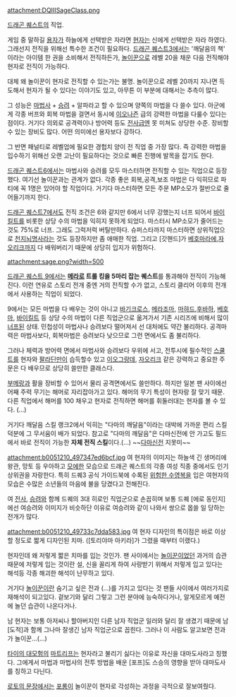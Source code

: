 attachment:DQIIISageClass.png

[[드래곤 퀘스트]]의 직업.

게임 중 말하길 [[용자]]가 하늘에게 선택받은 자라면 [[현자]]는 신에게 선택받은 자라 하였다. 그래선지 전직을 위해선 특수한 조건이 필요하다. [[드래곤 퀘스트3]]에서는 '깨달음의 책' 이라는 아이템 한 권을 소비해서 전직하든가, [[놀이꾼]]으로 레벨 20을 채운 다음 전직해야 현자로 전직이 가능하다.

대체 왜 놀이꾼이 현자로 전직할 수 있는가는 불명. 놀이꾼으로 레벨 20까지 지나면 득도해서 현자가 될 수 있다는 이야기도 있고, 아무튼 이 부분에 대해서는 추측이 많다. 

그 성능은 [[마법사]] + [[승려]] + 알파라고 할 수 있으며 양쪽의 마법을 다 쓸수 있다. 아군에게 각종 버프와 회복 마법을 걸면서 동시에 [[이오나즌]] 급의 강력한 마법을 다룰수 있다는 점이다. 거기다 의외로 공격력이나 방어력 등도 [[전사]]급엔 못 미쳐도 상당한 수준. 장비할 수 있는 장비도 많다. 어떤 의미에선 용자보다 강하다.

그 반면 패널티로 레벨업에 필요한 경헙치 양이 전 직업 중 가장 많다. 즉 강력한 마법을 입수하기 위해선 오랜 고난이 필요하다는 것으로 빠른 진행에 발목을 잡기도 한다.

[[드래곤 퀘스트6]]에서는 마법사와 승려를 모두 마스터하면 전직할 수 있는 직업으로 등장했다. 여기선 놀이꾼과는 관계가 없다. 각종 좋은 회복,공격,보조 마법은 다 익히므로 파티에 꼭 1명은 있어야 할 직업이다. 거기다 마스터하면 모든 주문 MP소모가 절반으로 줄어들기까지 한다.

[[드래곤 퀘스트7]]에서도 전직 조건은 6와 같지만 6에서 너무 강했는지 너프 되어서 [[바이킬트]]를 비롯한 상당 수의 마법을 익히지 못하게 되었다. 마스터시 MP소모가 줄어드는 것도 75%로 너프. 그래도 그럭저럭 버틸만하다. 슈퍼스타까지 마스터하면 상위직업으로 [[천지뇌명사]]라는 것도 등장하지만 좀 애매한 직업. 그리고 [갓핸드]가 [[베호마라]]에,[[자오리크]]까지 다 배워버리기 때문에 상당히 입지가 위험하다.

attachment:sage.png?width=500

[[드래곤 퀘스트 9]]에서는 '''[[메라]]로 트롤 킹을 5마리 잡는 퀘스트'''를 통과해야 전직이 가능해진다. 이런 연유로 스토리 전개 중엔 거의 전직할 수가 없고, 스토리 클리어 이후의 전개에서 사용하는 직업이 되었다.

9에서는 모든 마법을 다 배우는 것이 아니고 [[바기크로스]], [[메라조마]], [[마햐드]],[[후바하]], [[베호마]], [[바이킬트]] 등 상당 수의 마법이 다른 직업군으로 옮겨가서 기존 시리즈에 비해서 많이 [[너프]]된 상태. 민첩성이 마법사나 승려보다 떨어져서 선 대처에도 약간 불리하다. 공격마력은 마법사보다, 회복마법은 승려보다 낮으므로 그런 면에서도 좀 불리하다.

그러나 체력과 방어력 면에서 마법사와 승려보다 우위에 서고, 전투시에 필수적인 [[스쿨트]]를 현자와 [[팔라딘]]만이 습득할수 있고 [[이오그랑데]], [[자오리크]] 같은 강력하고 중요한 주문은 다 배우므로 상당히 쓸만한 클래스다.

[[부메랑]]과 활을 장비할 수 있어서 물리 공격면에서도 쓸만하다. 하지만 일본 팬 사이에선 어째 주력 무기는 해머로 자리잡아가고 있다. 해머의 무기 특성이 현자랑 잘 맞기 때문. 다른 직업에서 해머를 100 채우고 현자로 전직하면 해머를 휘둘러대는 현자를 볼 수 있다. (…)

거기다 깨달음 스킬 랭크2에서 익히는 "다마의 깨달음"이라는 대박에 가까운 편리 스킬 덕분에 그 무서움이 배가 되었다. 참고로 "다마의 깨달음"은 다마신전에 안 가고도 필드에서 바로 전직이 가능한 '''자체 전직 스킬'''이다.(…) ~~[[다마신전]] 지못미~~

attachment:b0051210_497347ed6bcf.jpg
여 현자의 이미지는 하늘색 긴 생머리에 왕관, 망토 등 우아하고 [[모에]]한 모습으로 드래곤 퀘스트의 각종 여성 직종 중에서도 인기 상위권을 자랑한다. 특히 드퀘3 공식 가이드북에 수록된 [[위험한 수영복]]을 입은 여현자의 모습은 수많은 소년들의 마음에 불을 당겼다고 전해진다. 

여 [[전사]], [[승려]]와 함께 드퀘의 3대 히로인 직업군으로 손꼽히며 보통 드퀘 [에로 동인지]에선 여승려와 이미지가 비슷하단 이유로 여승려와 같이 나와서 쌍으로 몹쓸 일 당하는 전개가 많다.

attachment:b0051210_49733c7dda583.jpg
여 현자 디자인의 특이점은 바로 이상할 정도로 짧게 디자인된 치마. ([토리야마 아키라]가 그렸을 때부터 이랬다.)

현자인데 왜 저렇게 짧은 치마를 입는 것인가. 팬 사이에서는 [[놀이꾼]]이었던 과거의 습관 때문에 저렇게 입는 것이란 설, 신을 꼴리게 하여 사랑받기 위해서 저렇게 입고 있다는 해석등 각종 해괴한 해석이 난무하고 있다.

거기다 [[놀이꾼]]이란 숨기고 싶은 전과 (...)를 가지고 있다는 것 팬들 사이에서 여러가지로 재해석이 되고있다. 겉보기와 달리 그렇고 그런 분야에 능숙하다거나, 알게모르게 예전에 놀던 습관이 나온다거나.


남 현자는 보통 아저씨나 할아버지인 다른 남자 직업군 일러와 달리 잘 생겼기 때문에 남 [도적]과 함께 그나마 잘생긴 남자 직업군으로 꼽힌다. 그러나 이 사람도 알고보면 전과가 놀이꾼...(...)

[[타이의 대모험]]의 [[마트리프]]는 현자라고 불리기 싫다는 이유로 자신을 대마도사라고 칭했다. 그에게서 마법과 마법사의 전투 방법을 배운 [포프]도 스승의 영향을 받아 대마도사를 칭하고 다닌다.

[[로토의 문장]]에서는 [[포롱]]이 놀이꾼이 현자로 각성하는 과정을 극적으로 잘보여줬다.

